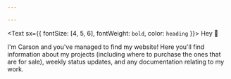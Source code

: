 ```yaml
---

---
```

<Text sx={{ fontSize: [4, 5, 6], fontWeight: `bold`, color: `heading` }}>
Hey 👋
</Text>

I'm Carson and you've managed to find my website! Here you'll find information about my projects (including where to purchase the ones that are for sale), weekly status updates, and any documentation relating to my work. 
